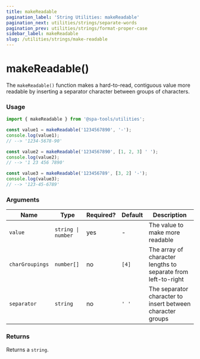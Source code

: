 ```yaml
---
title: makeReadable
pagination_label: 'String Utilities: makeReadable'
pagination_next: utilities/strings/separate-words
pagination_prev: utilities/strings/format-proper-case
sidebar_label: makeReadable
slug: /utilities/strings/make-readable
---
```



<PackageCaption packageName='@spa-tools/utilities' />

# makeReadable()

The `makeReadable()` function makes a hard-to-read, contiguous value more readable
by inserting a separator character between groups of characters.

### Usage

```ts
import { makeReadable } from '@spa-tools/utilities';

const value1 = makeReadable('1234567890', '-');
console.log(value1);
// --> '1234-5678-90'

const value2 = makeReadable('1234567890', [1, 2, 3] ' ');
console.log(value2);
// --> '1 23 456 7890'

const value3 = makeReadable('123456789', [3, 2] '-');
console.log(value3);
// --> '123-45-6789'
```

### Arguments

| Name            | Type               | Required? | Default | Description                                                   |
| --------------- | ------------------ | --------- | ------- | ------------------------------------------------------------- |
| `value`         | `string \| number` | yes       | -       | The value to make more readable                               |
| `charGroupings` | `number[]`         | no        | `[4]`   | The array of character lengths to separate from left-to-right |
| `separator`     | `string`           | no        | `' '`   | The separator character to insert between character groups    |

### Returns

Returns a `string`.
